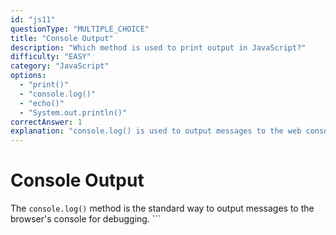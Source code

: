 ```yaml
---
id: "js11"
questionType: "MULTIPLE_CHOICE"
title: "Console Output"
description: "Which method is used to print output in JavaScript?"
difficulty: "EASY"
category: "JavaScript"
options:
  - "print()"
  - "console.log()"
  - "echo()"
  - "System.out.println()"
correctAnswer: 1
explanation: "console.log() is used to output messages to the web console."
---
```


# Console Output

The `console.log()` method is the standard way to output messages to the browser's console for debugging.
\`\`\`
